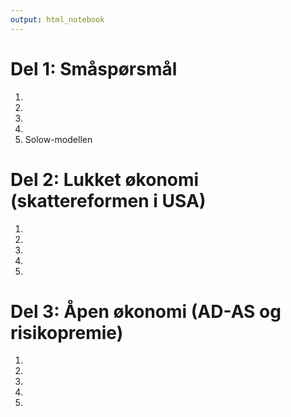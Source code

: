 ```yaml
---
output: html_notebook
---
```


# Del 1: Småspørsmål
1.
1.
1.
1.
1. Solow-modellen

# Del 2: Lukket økonomi (skattereformen i USA)
1.
1.
1.
1.
1.

# Del 3: Åpen økonomi (AD-AS og risikopremie)
1.
1.
1.
1.
1.
